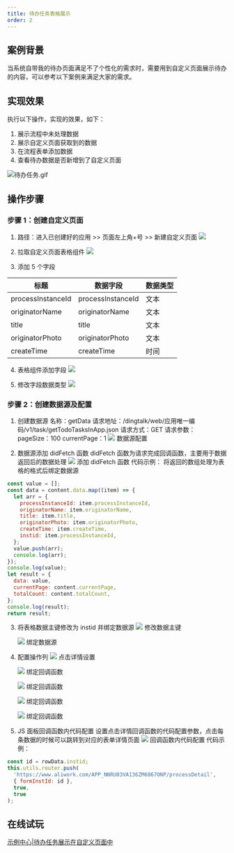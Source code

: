 ```yaml
---
title: 待办任务表格展示
order: 2
---
```


## 案例背景

当系统自带我的待办页面满足不了个性化的需求时，需要用到自定义页面展示待办的内容，可以参考以下案例来满足大家的需求。

## 实现效果

执行以下操作，实现的效果，如下：

1. 展示流程中未处理数据
2. 展示自定义页面获取到的数据
3. 在流程表单添加数据
4. 查看待办数据是否新增到了自定义页面

![待办任务.gif](https://img.alicdn.com/imgextra/i1/O1CN01n2decO1v45s12V8zk_!!6000000006118-1-tps-1888-835.gif)

## 操作步骤

### 步骤 1：创建自定义页面

1. 路径：进入已创建好的应用 >> 页面左上角+号 >> 新建自定义页面
   ![](https://img.alicdn.com/imgextra/i4/O1CN01rothag1mriEuxAc5m_!!6000000005008-2-tps-1910-895.png_.webp)

2. 拉取自定义页面表格组件
   ![](https://img.alicdn.com/imgextra/i4/O1CN01VRUgJh1GkmXZGKrM6_!!6000000000661-2-tps-1915-901.png_.webp)

3. 添加 5 个字段

| **标题**          | **数据字段**      | **数据类型** |
| ----------------- | ----------------- | ------------ |
| processInstanceId | processInstanceId | 文本         |
| originatorName    | originatorName    | 文本         |
| title             | title             | 文本         |
| originatorPhoto   | originatorPhoto   | 文本         |
| createTime        | createTime        | 时间         |

4. 表格组件添加字段
   ![](https://img.alicdn.com/imgextra/i3/O1CN01inhvgg1xdw67dkVEx_!!6000000006467-2-tps-1918-905.png_.webp)

5. 修改字段数据类型
   ![](https://img.alicdn.com/imgextra/i2/O1CN01OLTzIh1znfkSgzipD_!!6000000006759-2-tps-1912-906.png_.webp)

### 步骤 2：创建数据源及配置

1. 创建数据源
   名称：getData
   请求地址：/dingtalk/web/应用唯一编码/v1/task/getTodoTasksInApp.json
   请求方式：GET
   请求参数：
   pageSize：100
   currentPage：1
   ![](https://img.alicdn.com/imgextra/i2/O1CN01cHTQ8z28hZ0WZvZ5M_!!6000000007964-2-tps-1919-897.png_.webp)
   数据源配置

2. 数据源添加 didFetch 函数
   didFetch 函数为请求完成回调函数，主要用于数据返回后的数据处理
   ![](https://img.alicdn.com/imgextra/i3/O1CN01rTlUbl1iiJeQtfd7B_!!6000000004446-2-tps-1918-899.png_.webp)
   添加 didFetch 函数
   代码示例：
   将返回的数组处理为表格的格式后绑定数据源

```javascript
const value = [];
const data = content.data.map((item) => {
  let arr = {
    processInstanceId: item.processInstanceId,
    originatorName: item.originatorName,
    title: item.title,
    originatorPhoto: item.originatorPhoto,
    createTime: item.createTime,
    instid: item.processInstanceId,
  };
  value.push(arr);
  console.log(arr);
});
console.log(value);
let result = {
  data: value,
  currentPage: content.currentPage,
  totalCount: content.totalCount,
};
console.log(result);
return result;
```

3. 将表格数据主键修改为 instid 并绑定数据源
   ![](https://img.alicdn.com/imgextra/i2/O1CN01j4hwxu1NPtn4HENt1_!!6000000001563-2-tps-1918-896.png_.webp)
   修改数据主键

   ![](https://img.alicdn.com/imgextra/i1/O1CN017ISchm1VSf6XEkDsd_!!6000000002652-2-tps-1918-900.png_.webp)
   绑定数据源

4. 配置操作列
   ![](https://img.alicdn.com/imgextra/i1/O1CN01AVqNQ01f2EPOfH61K_!!6000000003948-2-tps-1916-898.png_.webp)
   点击详情设置
  
   ![](https://img.alicdn.com/imgextra/i2/O1CN01HLsvN82511N2dMsD8_!!6000000007465-2-tps-1916-899.png_.webp)
   绑定回调函数
  
   ![](https://img.alicdn.com/imgextra/i1/O1CN01Deqek91TI0f32nuOd_!!6000000002358-2-tps-1918-907.png_.webp)
   绑定回调函数
  
   ![](https://img.alicdn.com/imgextra/i4/O1CN01RnCSMf1IxixpPK9aE_!!6000000000960-2-tps-1918-907.png_.webp)
   绑定回调函数

   ![](https://img.alicdn.com/imgextra/i2/O1CN010fGYph1dD6a2svfRu_!!6000000003701-2-tps-1918-903.png_.webp)
   绑定回调函数

5. JS 面板回调函数内代码配置
   设置点击详情回调函数的代码配置参数，点击每条数据的时候可以跳转到对应的表单详情页面
   ![](https://img.alicdn.com/imgextra/i1/O1CN01BzwP141Mkg96T6PuF_!!6000000001473-2-tps-1917-897.png_.webp)
   回调函数内代码配置
   代码示例：

```javascript
const id = rowData.instid;
this.utils.router.push(
  'https://www.aliwork.com/APP_NNRU03VA136ZM6867ONP/processDetail',
  { formInstId: id },
  true,
  true
);
```

## 在线试玩

[示例中心|待办任务展示在自定义页面中](https://www.aliwork.com/bench/coe?tplUuid=TPL_BIF8SGONPKXJ896ZK82O&from=developers_subject)
